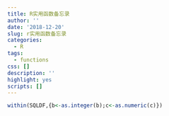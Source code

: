 ```yaml
---
title: R实用函数备忘录
author: ''
date: '2018-12-20'
slug: r实用函数备忘录
categories:
  - R
tags:
  - functions
css: []
description: ''
highlight: yes
scripts: []
---
```



```r
within(SQLDF,{b<-as.integer(b);c<-as.numeric(c)})


```

